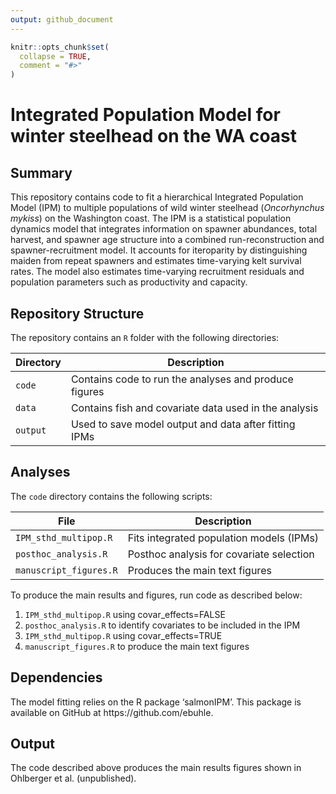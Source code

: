 ```yaml
---
output: github_document
---
```


<!-- README.md is generated from README.Rmd. Please edit that file -->

```r
knitr::opts_chunk$set(
  collapse = TRUE,
  comment = "#>"
)
```

# Integrated Population Model for winter steelhead on the WA coast

## Summary
This repository contains code to fit a hierarchical Integrated Population Model (IPM) to multiple populations of wild winter steelhead (_Oncorhynchus mykiss_) on the Washington coast. The IPM is a statistical population dynamics model that integrates information on spawner abundances, total harvest, and spawner age structure into a combined run-reconstruction and spawner-recruitment model. It accounts for iteroparity by distinguishing maiden from repeat spawners and estimates time-varying kelt survival rates. The model also estimates time-varying recruitment residuals and population parameters such as productivity and capacity.

## Repository Structure 
The repository contains an `R` folder with the following directories:

| Directory   | Description                                           |
| ----------- | ----------------------------------------------------- |
| `code`      | Contains code to run the analyses and produce figures |
| `data`      | Contains fish and covariate data used in the analysis |
| `output`    | Used to save model output and data after fitting IPMs |

## Analyses
The `code` directory contains the following scripts:

| File                    | Description                               |
| ----------------------- | ----------------------------------------- |
| `IPM_sthd_multipop.R`   | Fits integrated population models (IPMs)  |
| `posthoc_analysis.R`    | Posthoc analysis for covariate selection |
| `manuscript_figures.R`  | Produces the main text figures            |

To produce the main results and figures, run code as described below:

1. `IPM_sthd_multipop.R` using covar_effects=FALSE
2. `posthoc_analysis.R` to identify covariates to be included in the IPM
3. `IPM_sthd_multipop.R` using covar_effects=TRUE
4. `manuscript_figures.R` to produce the main text figures

## Dependencies
The model fitting relies on the R package 'salmonIPM'. This package is available on GitHub at https://github.com/ebuhle.

## Output
The code described above produces the main results figures shown in Ohlberger et al. (unpublished).
